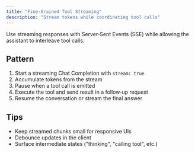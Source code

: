 ```yaml
---
title: "Fine‑Grained Tool Streaming"
description: "Stream tokens while coordinating tool calls"
---
```


Use streaming responses with Server‑Sent Events (SSE) while allowing the assistant to interleave tool calls.

## Pattern

1. Start a streaming Chat Completion with `stream: true`
2. Accumulate tokens from the stream
3. Pause when a tool call is emitted
4. Execute the tool and send result in a follow‑up request
5. Resume the conversation or stream the final answer

## Tips

- Keep streamed chunks small for responsive UIs
- Debounce updates in the client
- Surface intermediate states ("thinking", "calling tool", etc.)

